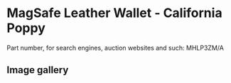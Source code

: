 
# MagSafe Leather Wallet - California Poppy

Part number, for search engines, auction websites and such: MHLP3ZM/A

## Image gallery

<div style={{ width: '100%', maxWidth: '768px' }}>
<GalleryComponent
    images={[
      {
        original: "/everysource/MHLP3.webp",
        thumbnail: "/everypreview/MHLP3.webp",
      },
      {
        original: "/everysource/MHLP3_AV1.webp",
        thumbnail: "/everypreview/MHLP3_AV1.webp",
      },
      {
        original: "/everysource/MHLP3_AV2.webp",
        thumbnail: "/everypreview/MHLP3_AV2.webp",
      },
      {
        original: "/everysource/MHLP3_AV3.webp",
        thumbnail: "/everypreview/MHLP3_AV3.webp",
      }
    ]}
  />
</div>